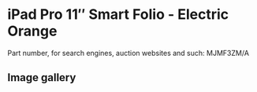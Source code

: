 
# iPad Pro 11″ Smart Folio - Electric Orange

Part number, for search engines, auction websites and such: MJMF3ZM/A

## Image gallery

<div style={{ width: "768px" }}>
  <GalleryComponent
    images={[
      {
        original: "/everysource/MJMF3.png",
        thumbnail: "/everypreview/MJMF3.png",
      }
    ]}
  />
</div>